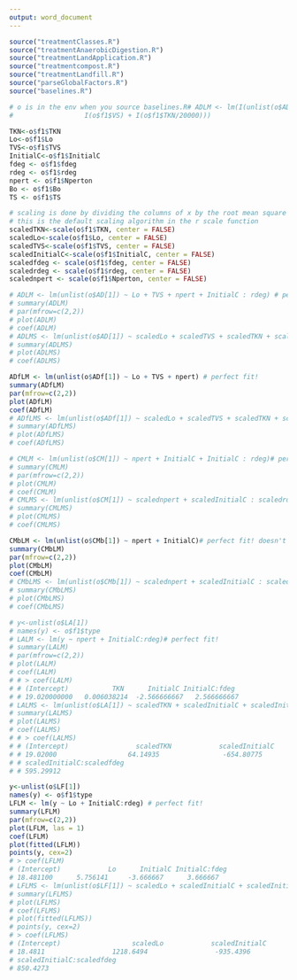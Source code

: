 ```yaml
---
output: word_document
---
```

```r
source("treatmentClasses.R")
source("treatmentAnaerobicDigestion.R")
source("treatmentLandApplication.R")
source("treatmentcompost.R")
source("treatmentLandfill.R")
source("parseGlobalFactors.R")
source("baselines.R")

# o is in the env when you source baselines.R# ADLM <- lm(I(unlist(o$AD[1])) ~ I(o$f1$Bo/500) + I(o$f1$TS) + 
#                  I(o$f1$VS) + I(o$f1$TKN/20000)))

TKN<-o$f1$TKN
Lo<-o$f1$Lo
TVS<-o$f1$TVS
InitialC<-o$f1$InitialC
fdeg <- o$f1$fdeg
rdeg <- o$f1$rdeg
npert <- o$f1$Nperton
Bo <- o$f1$Bo
TS <- o$f1$TS

# scaling is done by dividing the columns of x by the root mean square of the vector
# this is the default scaling algorithm in the r scale function
scaledTKN<-scale(o$f1$TKN, center = FALSE)
scaledLo<-scale(o$f1$Lo, center = FALSE)
scaledTVS<-scale(o$f1$TVS, center = FALSE)
scaledInitialC<-scale(o$f1$InitialC, center = FALSE)
scaledfdeg <- scale(o$f1$fdeg, center = FALSE)
scaledrdeg <- scale(o$f1$rdeg, center = FALSE)
scalednpert <- scale(o$f1$Nperton, center = FALSE)

# ADLM <- lm(unlist(o$AD[1]) ~ Lo + TVS + npert + InitialC : rdeg) # perfect fit!
# summary(ADLM)
# par(mfrow=c(2,2))
# plot(ADLM)
# coef(ADLM)
# ADLMS <- lm(unlist(o$AD[1]) ~ scaledLo + scaledTVS + scaledTKN + scaledInitialC : scaledrdeg)
# summary(ADLMS)
# plot(ADLMS)
# coef(ADLMS)

ADfLM <- lm(unlist(o$ADf[1]) ~ Lo + TVS + npert) # perfect fit!
summary(ADfLM)
par(mfrow=c(2,2))
plot(ADfLM)
coef(ADfLM)
# ADfLMS <- lm(unlist(o$ADf[1]) ~ scaledLo + scaledTVS + scaledTKN + scaledInitialC : scaledrdeg)
# summary(ADfLMS)
# plot(ADfLMS)
# coef(ADfLMS)

# CMLM <- lm(unlist(o$CM[1]) ~ npert + InitialC + InitialC : rdeg)# perfect fit! doesn't simplify to InitialC:rdeg
# summary(CMLM)
# par(mfrow=c(2,2))
# plot(CMLM)
# coef(CMLM)
# CMLMS <- lm(unlist(o$CM[1]) ~ scalednpert + scaledInitialC : scaledrdeg)
# summary(CMLMS)
# plot(CMLMS)
# coef(CMLMS)

CMbLM <- lm(unlist(o$CMb[1]) ~ npert + InitialC)# perfect fit! doesn't simplify to InitialC:rdeg
summary(CMbLM)
par(mfrow=c(2,2))
plot(CMbLM)
coef(CMbLM)
# CMbLMS <- lm(unlist(o$CMb[1]) ~ scalednpert + scaledInitialC : scaledrdeg)
# summary(CMbLMS)
# plot(CMbLMS)
# coef(CMbLMS)

# y<-unlist(o$LA[1])
# names(y) <- o$f1$type
# LALM <- lm(y ~ npert + InitialC:rdeg)# perfect fit!
# summary(LALM)
# par(mfrow=c(2,2))
# plot(LALM)
# coef(LALM)
# # > coef(LALM)
# # (Intercept)           TKN      InitialC InitialC:fdeg 
# # 19.020000000   0.006038214  -2.566666667   2.566666667 
# LALMS <- lm(unlist(o$LA[1]) ~ scaledTKN + scaledInitialC + scaledInitialC : scaledfdeg)
# summary(LALMS)
# plot(LALMS)
# coef(LALMS)
# # > coef(LALMS)
# # (Intercept)                 scaledTKN            scaledInitialC 
# # 19.02000                  64.14935                -654.80775 
# # scaledInitialC:scaledfdeg 
# # 595.29912 

y<-unlist(o$LF[1])
names(y) <- o$f1$type
LFLM <- lm(y ~ Lo + InitialC:rdeg) # perfect fit!
summary(LFLM)
par(mfrow=c(2,2))
plot(LFLM, las = 1)
coef(LFLM)
plot(fitted(LFLM))
points(y, cex=2)
# > coef(LFLM)
# (Intercept)            Lo      InitialC InitialC:fdeg 
# 18.481100      5.756141     -3.666667      3.666667 
# LFLMS <- lm(unlist(o$LF[1]) ~ scaledLo + scaledInitialC + scaledInitialC : scaledfdeg)
# summary(LFLMS)
# plot(LFLMS)
# coef(LFLMS)
# plot(fitted(LFLMS))
# points(y, cex=2)
# > coef(LFLMS)
# (Intercept)                  scaledLo            scaledInitialC 
# 18.4811                 1218.6494                 -935.4396 
# scaledInitialC:scaledfdeg 
# 850.4273 

```


